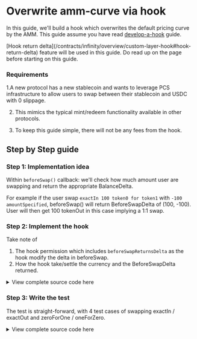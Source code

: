 
# Overwrite amm-curve via hook

In this guide, we'll build a hook which overwrites the default pricing curve by the AMM. This guide assume you have read [develop-a-hook](/contracts/infinity/guides/develop-a-hook) guide.

<Callout type="info">
[Hook return delta](/contracts/infinity/overview/custom-layer-hook#hook-return-delta) feature will be used in this guide. Do read up on the page before starting on this guide.
</Callout>

### Requirements

1.A new protocol has a new stablecoin and wants to leverage PCS infrastructure to allow users to swap between their stablecoin and USDC with 0 slippage.

2. This mimics the typical mint/redeem functionality available in other protocols.

3. To keep this guide simple, there will not be any fees from the hook.

## Step by Step guide

### Step 1: Implementation idea

Within `beforeSwap()` callback: we'll check how much amount user are swapping and return the appropriate BalanceDelta.

For example if the user swap `exactIn 100 token0 for token1` with `-100 amountSpecified`, beforeSwap() will return BeforeSwapDelta of (100, -100). User will then get 100 tokenOut in this case implying a 1:1 swap. 


### Step 2: Implement the hook

Take note of 

1. The hook permission which includes `beforeSwapReturnsDelta` as the hook modify the delta in beforeSwap.
2. How the hook take/settle the currency and the BeforeSwapDelta returned.

<details>
    <summary> View complete source code here </summary>

```solidity [src/pool-cl/CustomAMMCurveHook.sol]
// [!include ~/snippets/CustomAMMCurveHook.sol]
```
</details>


### Step 3: Write the test 

The test is straight-forward, with 4 test cases of swapping exactIn / exactOut and zeroForOne / oneForZero.

<details>
    <summary> View complete source code here </summary>

```solidity [src/pool-cl/CustomAMMCurveHook.t.sol]
// [!include ~/snippets/CustomAMMCurveHook.t.sol]
```
</details>